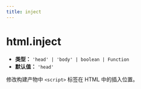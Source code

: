 ```yaml
---
title: inject
---
```


# html.inject

- **类型：** `'head' | 'body' | boolean | Function`
- **默认值：** `'head'`

修改构建产物中 `<script>` 标签在 HTML 中的插入位置。


<RsbuildConfig configName="html.inject" />
